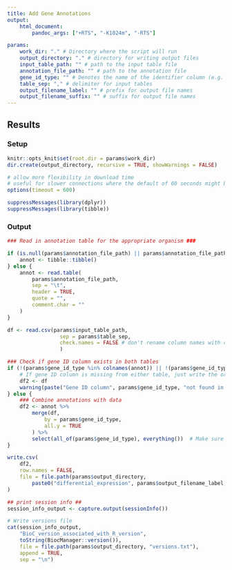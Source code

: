 ```yaml
---
title: Add Gene Annotations
output: 
    html_document:
        pandoc_args: ["+RTS", "-K1024m", "-RTS"]

params:
    work_dir: "." # Directory where the script will run
    output_directory: "." # directory for writing output files
    input_table_path: "" # path to the input table file
    annotation_file_path: "" # path to the annotation file
    gene_id_type: "" # Denotes the name of the identifier column (e.g. ENSEMBL, TAIR)
    table_sep: "," # delimiter for input tables
    output_filename_label: "" # prefix for output file names
    output_filename_suffix: "" # suffix for output file names
---
```


## Results {.tabset}

### Setup
```r
knitr::opts_knit$set(root.dir = params$work_dir)
dir.create(output_directory, recursive = TRUE, showWarnings = FALSE)
```

```r
# allow more flexibility in download time
# useful for slower connections where the default of 60 seconds might be exceeded
options(timeout = 600)

suppressMessages(library(dplyr))
suppressMessages(library(tibble))
```

### Output
```r
### Read in annotation table for the appropriate organism ###

if (is.null(params$annotation_file_path) || params$annotation_file_path == "" || params$annotation_file_path == "null") {
    annot <- tibble::tibble()
} else {
    annot <- read.table(
        params$annotation_file_path,
        sep = "\t",
        header = TRUE,
        quote = "",
        comment.char = ""
    )
}
```

```r
df <- read.csv(params$input_table_path,
                 sep = params$table_sep,
                 check.names = FALSE # don't rename column names with check.names
                 )
```

```r
### Check if gene ID column exists in both tables
if (!(params$gene_id_type %in% colnames(annot)) || !(params$gene_id_type %in% colnames(df))) {
    # If gene ID column is missing from either table, just write the original DGE table
    df2 <- df
    warning(paste("Gene ID column", params$gene_id_type, "not found in one or both tables."))
} else {
    ### Combine annotations with data
    df2 <- annot %>%
        merge(df,
            by = params$gene_id_type,
            all.y = TRUE 
        ) %>%
        select(all_of(params$gene_id_type), everything())  # Make sure main gene ID is first column
}

write.csv(
    df2, 
    row.names = FALSE, 
    file = file.path(params$output_directory, 
        paste0("differential_expression", params$output_filename_label, params$output_filename_suffix, ".csv"))
)
```

```r
## print session info ##
session_info_output <- capture.output(sessionInfo())

# Write versions file
cat(session_info_output,
    "BioC_version_associated_with_R_version",
    toString(BiocManager::version()),
    file = file.path(params$output_directory, "versions.txt"),
    append = TRUE,
    sep = "\n")
```